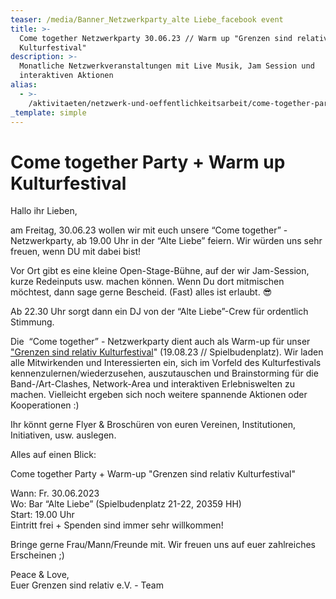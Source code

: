 ```yaml
---
teaser: /media/Banner_Netzwerkparty_alte Liebe_facebook event
title: >-
  Come together Netzwerkparty 30.06.23 // Warm up "Grenzen sind relativ
  Kulturfestival" 
description: >-
  Monatliche Netzwerkveranstaltungen mit Live Musik, Jam Session und
  interaktiven Aktionen
alias:
  - >-
    /aktivitaeten/netzwerk-und-oeffentlichkeitsarbeit/come-together-partys-grenzen-sind-relativ-e.v.friends
_template: simple
---
```


# **Come together Party + Warm up Kulturfestival**

Hallo ihr Lieben,

am Freitag, 30.06.23 wollen wir mit euch unsere “Come together” - Netzwerkparty, ab 19.00 Uhr in der “Alte Liebe” feiern. Wir würden uns sehr freuen, wenn DU mit dabei bist! 

Vor Ort gibt es eine kleine Open-Stage-Bühne, auf der wir Jam-Session, kurze Redeinputs usw. machen können. Wenn Du dort mitmischen möchtest, dann sage gerne Bescheid. (Fast) alles ist erlaubt. 😎 

Ab 22.30 Uhr sorgt dann ein DJ von der “Alte Liebe”-Crew für ordentlich Stimmung.

Die  “Come together” - Netzwerkparty dient auch als Warm-up für unser ["Grenzen sind relativ Kulturfestival](https://www.grenzensindrelativ.de/grenzen-sind-relativ-kulturfestival-2023)" (19.08.23 // Spielbudenplatz). Wir laden alle Mitwirkenden und Interessierten ein, sich im Vorfeld des Kulturfestivals kennenzulernen/wiederzusehen, auszutauschen und Brainstorming für die Band-/Art-Clashes, Network-Area und interaktiven Erlebniswelten zu machen. Vielleicht ergeben sich noch weitere spannende Aktionen oder Kooperationen :) 

Ihr könnt gerne Flyer & Broschüren von euren Vereinen, Institutionen, Initiativen, usw. auslegen.

Alles auf einen Blick: 

Come together Party + Warm-up "Grenzen sind relativ Kulturfestival"

Wann: Fr. 30.06.2023\
Wo: Bar “Alte Liebe” (Spielbudenplatz 21-22, 20359 HH)\
Start: 19.00 Uhr\
Eintritt frei + Spenden sind immer sehr willkommen!

Bringe gerne Frau/Mann/Freunde mit. Wir freuen uns auf euer zahlreiches Erscheinen ;) 

Peace & Love,\
Euer Grenzen sind relativ e.V. - Team




